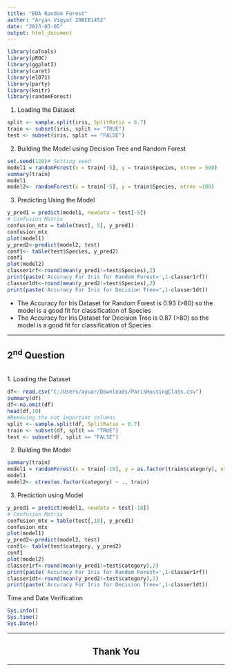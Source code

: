 ```yaml
---
title: "EDA Random Forest"
author: "Aryan Vigyat 20BCE1452"
date: "2023-03-05"
output: html_document
---
```

```r
library(caTools)
library(pROC)
library(ggplot2)
library(caret)
library(e1071)
library(party)
library(knitr)
library(randomForest)
```
1. Loading the Dataset
```r
split <- sample.split(iris, SplitRatio = 0.7)
train <- subset(iris, split == "TRUE")
test <- subset(iris, split == "FALSE")
```
2. Building the Model using Decision Tree and Random Forest
```r
set.seed(120)# Setting seed
model1 = randomForest(x = train[-5], y = train$Species, ntree = 500)
summary(train)
model1
model2<- randomForest(x = train[-5], y = train$Species, ntree =100)
```
3. Predicting Using the Model
```r
y_pred1 = predict(model1, newdata = test[-5])
# Confusion Matrix
confusion_mtx = table(test[, 5], y_pred1)
confusion_mtx
plot(model1)
y_pred2<-predict(model2, test)
conf1<- table(test$Species, y_pred2)
conf1
plot(model2)
classer1rf<-round(mean(y_pred1!=test$Species),2)
print(paste('Accuracy For Iris for Random Forest=',1-classer1rf))
classer1dt<-round(mean(y_pred2!=test$Species),2)
print(paste('Accuracy For Iris for Decision Tree=',1-classer1dt))
```
<ul><li>The Accuracy for Iris Dataset for Random Forest is 0.93 (>80) so the model is a good fit for classification of Species</li><li>The Accuracy for Iris Dataset for Decision Tree is 0.87 (>80) so the model is a good fit for classification of Species</li></ul><hr><h2>2<sup>nd</sup> Question</h2><br>
1. Loading the Dataset
```r
df<- read.csv("C:/Users/ayuar/Downloads/ParisHousingClass.csv")
summary(df)
df<-na.omit(df)
head(df,10)
#Removing the not important columns
split <- sample.split(df, SplitRatio = 0.7)
train <- subset(df, split == "TRUE")
test <- subset(df, split == "FALSE")
```
2. Building the Model
```r
summary(train)
model1 = randomForest(x = train[-18], y = as.factor(train$category), ntree = 5)
model1
model2<- ctree(as.factor(category) ~ ., train)
```
3. Prediction using Model
```r
y_pred1 = predict(model1, newdata = test[-18])
# Confusion Matrix
confusion_mtx = table(test[,18], y_pred1)
confusion_mtx
plot(model1)
y_pred2<-predict(model2, test)
conf1<- table(test$category, y_pred2)
conf1
plot(model2)
classer1rf<-round(mean(y_pred1!=test$category),2)
print(paste('Accuracy For Iris for Random Forest=',1-classer1rf))
classer1dt<-round(mean(y_pred2!=test$category),2)
print(paste('Accuracy For Iris for Decision Tree=',1-classer1dt))
```
Time and Date Verification
```r
Sys.info()
Sys.time()
Sys.Date()
```
<hr>
<h2 align="center">Thank You</h2>
<hr>